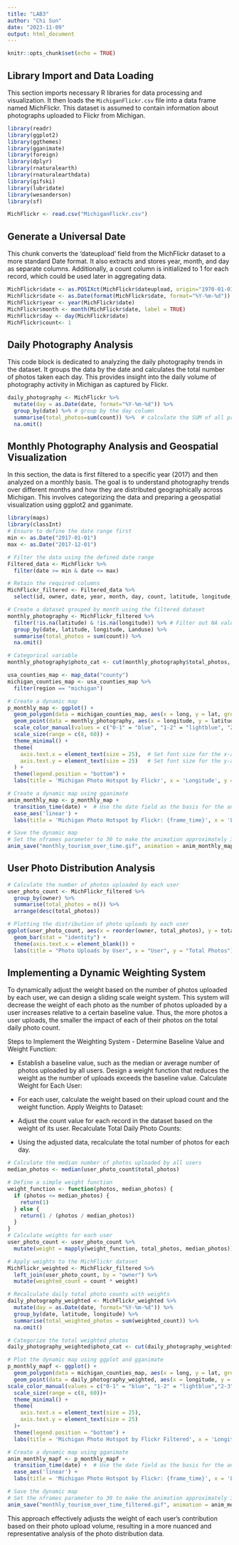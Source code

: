 ---
title: "LAB3"
author: "Chi Sun"
date: "2023-11-09"
output: html_document
---

```{r setup, include=FALSE}
knitr::opts_chunk$set(echo = TRUE)
```
## Library Import and Data Loading
This section imports necessary R libraries for data processing and visualization. It then loads the `MichiganFlickr.csv` file into a data frame named MichFlickr. This dataset is assumed to contain information about photographs uploaded to Flickr from Michigan.
```{r, message=FALSE, warning=FALSE}
library(readr)
library(ggplot2)
library(ggthemes)
library(gganimate)
library(foreign)
library(dplyr)
library(rnaturalearth)
library(rnaturalearthdata)
library(gifski)
library(lubridate)
library(wesanderson)
library(sf)

MichFlickr <- read.csv("MichiganFlickr.csv")
```

## Generate a Universal Date
This chunk converts the 'dateupload' field from the MichFlickr dataset to a more standard Date format. It also extracts and stores year, month, and day as separate columns. Additionally, a count column is initialized to 1 for each record, which could be used later in aggregating data.
```{r,message=FALSE, warning=FALSE}
MichFlickr$date <- as.POSIXct(MichFlickr$dateupload, origin="1970-01-01")
MichFlickr$date <- as.Date(format(MichFlickr$date, format="%Y-%m-%d"))
MichFlickr$year <- year(MichFlickr$date)
MichFlickr$month <- month(MichFlickr$date, label = TRUE)
MichFlickr$day <- day(MichFlickr$date)
MichFlickr$count<- 1
```

## Daily Photography Analysis
This code block is dedicated to analyzing the daily photography trends in the dataset. It groups the data by the date and calculates the total number of photos taken each day. This provides insight into the daily volume of photography activity in Michigan as captured by Flickr.
```{r,message=FALSE, warning=FALSE}
daily_photography <- MichFlickr %>%
  mutate(day = as.Date(date, format="%Y-%m-%d")) %>%
  group_by(date) %>% # group by the day column
  summarise(total_photos=sum(count)) %>%  # calculate the SUM of all precipitation that occurred on each day
  na.omit()
```

## Monthly Photography Analysis and Geospatial Visualization
In this section, the data is first filtered to a specific year (2017) and then analyzed on a monthly basis. The goal is to understand photography trends over different months and how they are distributed geographically across Michigan. This involves categorizing the data and preparing a geospatial visualization using ggplot2 and gganimate.

```{r,message=FALSE, warning=FALSE}
library(maps)
library(classInt)
# Ensure to define the date range first
min <- as.Date("2017-01-01")
max <- as.Date("2017-12-01")

# Filter the data using the defined date range
Filtered_data <- MichFlickr %>%
  filter(date >= min & date <= max)

# Retain the required columns
MichFlickr_filtered <- Filtered_data %>%
  select(id, owner, date, year, month, day, count, latitude, longitude, Landuse)

# Create a dataset grouped by month using the filtered dataset
monthly_photography <- MichFlickr_filtered %>%
  filter(!is.na(latitude) & !is.na(longitude)) %>% # Filter out NA values for latitude and longitude
  group_by(date, latitude, longitude, Landuse) %>%
  summarise(total_photos = sum(count)) %>%
  na.omit()

# Categorical variable
monthly_photography$photo_cat <- cut(monthly_photography$total_photos, breaks = c(0, 1, 2, 5, 10, 20, 50, Inf), labels = c("0-1", "1-2", "2-5", "5-10", "10-20", "20-50", ">50"))

usa_counties_map <- map_data("county")
michigan_counties_map <- usa_counties_map %>%
  filter(region == "michigan")

# Create a dynamic map
p_monthly_map <- ggplot() +
  geom_polygon(data = michigan_counties_map, aes(x = long, y = lat, group = group), fill = "lightgrey", color = "white") +
  geom_point(data = monthly_photography, aes(x = longitude, y = latitude, color = as.factor(photo_cat), size = total_photos), alpha = 0.5) +
  scale_color_manual(values = c("0-1" = "blue", "1-2" = "lightblue", "2-5" = "green", "5-10" = "lightgreen", "10-20" = "yellow", "20-50" = "red", ">50" = "darkred")) +
  scale_size(range = c(8, 60)) +
  theme_minimal() +
  theme(
    axis.text.x = element_text(size = 25),  # Set font size for the x-axis
    axis.text.y = element_text(size = 25)   # Set font size for the y-axis
  ) +
  theme(legend.position = "bottom") +
  labs(title = 'Michigan Photo Hotspot by Flickr', x = 'Longitude', y = 'Latitude', color = 'Total Photos', size = 'Total Photos')

# Create a dynamic map using gganimate
anim_monthly_map <- p_monthly_map +
  transition_time(date) +  # Use the date field as the basis for the animation
  ease_aes('linear') +
  labs(title = 'Michigan Photo Hotspot by Flickr: {frame_time}', x = 'Longitude', y = 'Latitude', color = 'Total Photos', size = 25)

# Save the dynamic map
# Set the nframes parameter to 30 to make the animation approximately 3 seconds long
anim_save("monthly_tourism_over_time.gif", animation = anim_monthly_map, width = 1600, height = 1600, nframes = 30)
``` 

## User Photo Distribution Analysis
```{r,message=FALSE, warning=FALSE}
# Calculate the number of photos uploaded by each user
user_photo_count <- MichFlickr_filtered %>%
  group_by(owner) %>%
  summarise(total_photos = n()) %>%
  arrange(desc(total_photos))

# Plotting the distribution of photo uploads by each user
ggplot(user_photo_count, aes(x = reorder(owner, total_photos), y = total_photos)) +
  geom_bar(stat = "identity") +
  theme(axis.text.x = element_blank()) +
  labs(title = "Photo Uploads by User", x = "User", y = "Total Photos")
```


## Implementing a Dynamic Weighting System
To dynamically adjust the weight based on the number of photos uploaded by each user, we can design a sliding scale weight system. This system will decrease the weight of each photo as the number of photos uploaded by a user increases relative to a certain baseline value. Thus, the more photos a user uploads, the smaller the impact of each of their photos on the total daily photo count.

Steps to Implement the Weighting System
- Determine Baseline Value and Weight Function:

- Establish a baseline value, such as the median or average number of photos uploaded by all users.
Design a weight function that reduces the weight as the number of uploads exceeds the baseline value.
Calculate Weight for Each User:

- For each user, calculate the weight based on their upload count and the weight function.
Apply Weights to Dataset:

- Adjust the count value for each record in the dataset based on the weight of its user.
Recalculate Total Daily Photo Counts:

- Using the adjusted data, recalculate the total number of photos for each day.


```{r,message=FALSE, warning=FALSE}
# Calculate the median number of photos uploaded by all users
median_photos <- median(user_photo_count$total_photos)

# Define a simple weight function
weight_function <- function(photos, median_photos) {
  if (photos <= median_photos) {
    return(1)
  } else {
    return(1 / (photos / median_photos))
  }
}
# Calculate weights for each user
user_photo_count <- user_photo_count %>%
  mutate(weight = mapply(weight_function, total_photos, median_photos))

# Apply weights to the MichFlickr dataset
MichFlickr_weighted <- MichFlickr_filtered %>%
  left_join(user_photo_count, by = "owner") %>%
  mutate(weighted_count = count * weight)

# Recalculate daily total photo counts with weights
daily_photography_weighted <- MichFlickr_weighted %>%
  mutate(day = as.Date(date, format="%Y-%m-%d")) %>%
  group_by(date, latitude, longitude) %>%
  summarise(total_weighted_photos = sum(weighted_count)) %>%
  na.omit()

# Categorize the total weighted photos
daily_photography_weighted$photo_cat <- cut(daily_photography_weighted$total_weighted_photos, breaks = c(0, 1, 2, 3, 4, 5, Inf), labels = c("0-1", "1-2" ,"2-3", "3-4", "4-5",">5" ))

# Plot the dynamic map using ggplot and gganimate
p_monthly_mapf <- ggplot() +
  geom_polygon(data = michigan_counties_map, aes(x = long, y = lat, group = group), fill = "lightgrey", color = "white") +
  geom_point(data = daily_photography_weighted, aes(x = longitude, y = latitude, color = as.factor(photo_cat), size = total_weighted_photos), alpha = 0.5) +
scale_color_manual(values = c("0-1" = "blue", "1-2" = "lightblue","2-3" = "green", "3-4" = "lightgreen", "4-5" = "yellow",">5" = "darkred"))+
  scale_size(range = c(8, 60))+
  theme_minimal() +
  theme(
    axis.text.x = element_text(size = 25),  
    axis.text.y = element_text(size = 25)   
  )+
  theme(legend.position = "bottom") +
  labs(title = 'Michigan Photo Hotspot by Flickr Filtered', x = 'Longitude', y = 'Latitude', color = 'total_weighted_photos', size = 'total_weighted_photos')

# Create a dynamic map using gganimate
anim_monthly_mapf <- p_monthly_mapf +
  transition_time(date) +  # Use the date field as the basis for the animation
  ease_aes('linear') +
  labs(title = 'Michigan Photo Hotspot by Flickr: {frame_time}', x = 'Longitude', y = 'Latitude', color = 'total_weighted_photos', size = 25)

# Save the dynamic map
# Set the nframes parameter to 30 to make the animation approximately 3 seconds long
anim_save("monthly_tourism_over_time_filtered.gif", animation = anim_monthly_mapf, width = 1600, height = 1600, nframes = 30)
```

This approach effectively adjusts the weight of each user's contribution based on their photo upload volume, resulting in a more nuanced and representative analysis of the photo distribution data.





